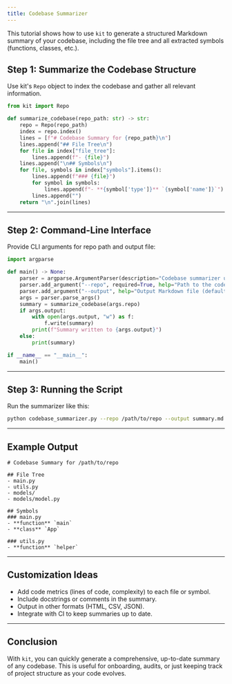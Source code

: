```yaml
---
title: Codebase Summarizer
---
```


This tutorial shows how to use `kit` to generate a structured Markdown summary of your codebase, including the file tree and all extracted symbols (functions, classes, etc.).

## Step 1: Summarize the Codebase Structure

Use kit's `Repo` object to index the codebase and gather all relevant information.

```python
from kit import Repo

def summarize_codebase(repo_path: str) -> str:
    repo = Repo(repo_path)
    index = repo.index()
    lines = [f"# Codebase Summary for {repo_path}\n"]
    lines.append("## File Tree\n")
    for file in index["file_tree"]:
        lines.append(f"- {file}")
    lines.append("\n## Symbols\n")
    for file, symbols in index["symbols"].items():
        lines.append(f"### {file}")
        for symbol in symbols:
            lines.append(f"- **{symbol['type']}** `{symbol['name']}`")
        lines.append("")
    return "\n".join(lines)
```

---

## Step 2: Command-Line Interface

Provide CLI arguments for repo path and output file:

```python
import argparse

def main() -> None:
    parser = argparse.ArgumentParser(description="Codebase summarizer using kit.")
    parser.add_argument("--repo", required=True, help="Path to the code repository")
    parser.add_argument("--output", help="Output Markdown file (default: stdout)")
    args = parser.parse_args()
    summary = summarize_codebase(args.repo)
    if args.output:
        with open(args.output, "w") as f:
            f.write(summary)
        print(f"Summary written to {args.output}")
    else:
        print(summary)

if __name__ == "__main__":
    main()
```

---

## Step 3: Running the Script

Run the summarizer like this:

```sh
python codebase_summarizer.py --repo /path/to/repo --output summary.md
```

---

## Example Output

```
# Codebase Summary for /path/to/repo

## File Tree
- main.py
- utils.py
- models/
- models/model.py

## Symbols
### main.py
- **function** `main`
- **class** `App`

### utils.py
- **function** `helper`
```

---

## Customization Ideas

- Add code metrics (lines of code, complexity) to each file or symbol.
- Include docstrings or comments in the summary.
- Output in other formats (HTML, CSV, JSON).
- Integrate with CI to keep summaries up to date.

---

## Conclusion

With `kit`, you can quickly generate a comprehensive, up-to-date summary of any codebase. This is useful for onboarding, audits, or just keeping track of project structure as your code evolves.
